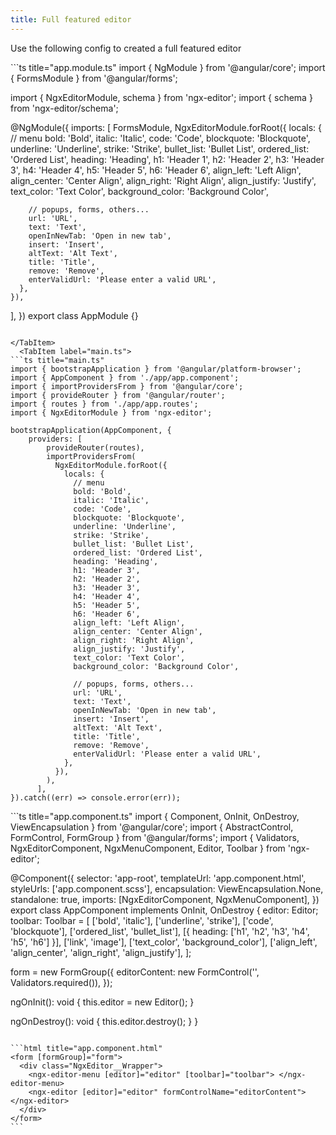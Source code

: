 ```yaml
---
title: Full featured editor
---
```



<Stackblitz id="ngx-editor" />

Use the following config to created a full featured editor

<Tabs>
  <TabItem label="app.module.ts">
```ts title="app.module.ts"
import { NgModule } from '@angular/core';
import { FormsModule } from '@angular/forms';

import { NgxEditorModule, schema } from 'ngx-editor';
import { schema } from 'ngx-editor/schema';

@NgModule({
imports: [
FormsModule,
NgxEditorModule.forRoot({
locals: {
// menu
bold: 'Bold',
italic: 'Italic',
code: 'Code',
blockquote: 'Blockquote',
underline: 'Underline',
strike: 'Strike',
bullet_list: 'Bullet List',
ordered_list: 'Ordered List',
heading: 'Heading',
h1: 'Header 1',
h2: 'Header 2',
h3: 'Header 3',
h4: 'Header 4',
h5: 'Header 5',
h6: 'Header 6',
align_left: 'Left Align',
align_center: 'Center Align',
align_right: 'Right Align',
align_justify: 'Justify',
text_color: 'Text Color',
background_color: 'Background Color',

        // popups, forms, others...
        url: 'URL',
        text: 'Text',
        openInNewTab: 'Open in new tab',
        insert: 'Insert',
        altText: 'Alt Text',
        title: 'Title',
        remove: 'Remove',
        enterValidUrl: 'Please enter a valid URL',
      },
    }),

],
})
export class AppModule {}

````

</TabItem>
  <TabItem label="main.ts">
```ts title="main.ts"
import { bootstrapApplication } from '@angular/platform-browser';
import { AppComponent } from './app/app.component';
import { importProvidersFrom } from '@angular/core';
import { provideRouter } from '@angular/router';
import { routes } from './app/app.routes';
import { NgxEditorModule } from 'ngx-editor';

bootstrapApplication(AppComponent, {
    providers: [
        provideRouter(routes),
        importProvidersFrom(
          NgxEditorModule.forRoot({
            locals: {
              // menu
              bold: 'Bold',
              italic: 'Italic',
              code: 'Code',
              blockquote: 'Blockquote',
              underline: 'Underline',
              strike: 'Strike',
              bullet_list: 'Bullet List',
              ordered_list: 'Ordered List',
              heading: 'Heading',
              h1: 'Header 3',
              h2: 'Header 2',
              h3: 'Header 3',
              h4: 'Header 4',
              h5: 'Header 5',
              h6: 'Header 6',
              align_left: 'Left Align',
              align_center: 'Center Align',
              align_right: 'Right Align',
              align_justify: 'Justify',
              text_color: 'Text Color',
              background_color: 'Background Color',

              // popups, forms, others...
              url: 'URL',
              text: 'Text',
              openInNewTab: 'Open in new tab',
              insert: 'Insert',
              altText: 'Alt Text',
              title: 'Title',
              remove: 'Remove',
              enterValidUrl: 'Please enter a valid URL',
            },
          }),
        ),
      ],
}).catch((err) => console.error(err));

````

</TabItem>
</Tabs>
```ts title="app.component.ts"
import { Component, OnInit, OnDestroy, ViewEncapsulation } from '@angular/core';
import { AbstractControl, FormControl, FormGroup } from '@angular/forms';
import { Validators, NgxEditorComponent, NgxMenuComponent, Editor, Toolbar } from 'ngx-editor';

@Component({
selector: 'app-root',
templateUrl: 'app.component.html',
styleUrls: ['app.component.scss'],
encapsulation: ViewEncapsulation.None,
standalone: true,
imports: [NgxEditorComponent, NgxMenuComponent],
})
export class AppComponent implements OnInit, OnDestroy {
editor: Editor;
toolbar: Toolbar = [
['bold', 'italic'],
['underline', 'strike'],
['code', 'blockquote'],
['ordered_list', 'bullet_list'],
[{ heading: ['h1', 'h2', 'h3', 'h4', 'h5', 'h6'] }],
['link', 'image'],
['text_color', 'background_color'],
['align_left', 'align_center', 'align_right', 'align_justify'],
];

form = new FormGroup({
editorContent: new FormControl('', Validators.required()),
});

ngOnInit(): void {
this.editor = new Editor();
}

ngOnDestroy(): void {
this.editor.destroy();
}
}

````

```html title="app.component.html"
<form [formGroup]="form">
  <div class="NgxEditor__Wrapper">
    <ngx-editor-menu [editor]="editor" [toolbar]="toolbar"> </ngx-editor-menu>
    <ngx-editor [editor]="editor" formControlName="editorContent"> </ngx-editor>
  </div>
</form>
```
````
